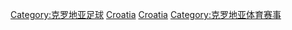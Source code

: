 [[Category:克罗地亚足球|Category:克罗地亚足球]]
[[Category:欧洲各国足球联赛|Croatia]]
[[Category:歐洲頂級足球聯賽|Croatia]]
[[Category:克罗地亚体育赛事|Category:克罗地亚体育赛事]]